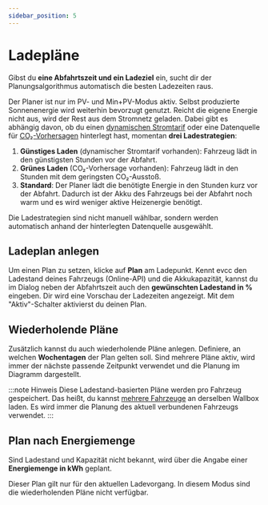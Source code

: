 ```yaml
---
sidebar_position: 5
---
```



# Ladepläne

Gibst du **eine Abfahrtszeit und ein Ladeziel** ein, sucht dir der Planungsalgorithmus automatisch die besten Ladezeiten raus.

Der Planer ist nur im PV- und Min+PV-Modus aktiv.
Selbst produzierte Sonnenenergie wird weiterhin bevorzugt genutzt.
Reicht die eigene Energie nicht aus, wird der Rest aus dem Stromnetz geladen.
Dabei gibt es abhängig davon, ob du einen [dynamischen Stromtarif](./dynamic-prices) oder eine Datenquelle für [CO₂-Vorhersagen](./co2) hinterlegt hast, momentan **drei Ladestrategien**:

1. **Günstiges Laden** (dynamischer Stromtarif vorhanden): Fahrzeug lädt in den günstigsten Stunden vor der Abfahrt.
2. **Grünes Laden** (CO₂-Vorhersage vorhanden): Fahrzeug lädt in den Stunden mit dem geringsten CO₂-Ausstoß.
3. **Standard**: Der Planer lädt die benötigte Energie in den Stunden kurz vor der Abfahrt. Dadurch ist der Akku des Fahrzeugs bei der Abfahrt noch warm und es wird weniger aktive Heizenergie benötigt.

Die Ladestrategien sind nicht manuell wählbar, sondern werden automatisch anhand der hinterlegten Datenquelle ausgewählt.

## Ladeplan anlegen

Um einen Plan zu setzen, klicke auf **Plan** am Ladepunkt.
Kennt evcc den Ladestand deines Fahrzeugs (Online-API) und die Akkukapazität, kannst du im Dialog neben der Abfahrtszeit auch den **gewünschten Ladestand in %** eingeben.
Dir wird eine Vorschau der Ladezeiten angezeigt.
Mit dem "Aktiv"-Schalter aktivierst du deinen Plan.

<Screenshot
  name="features/screenshots/plan-soc"
  caption="Screenshot einer Ladeplanung mittels Ladestand"
/>

## Wiederholende Pläne

Zusätzlich kannst du auch wiederholende Pläne anlegen.
Definiere, an welchen **Wochentagen** der Plan gelten soll.
Sind mehrere Pläne aktiv, wird immer der nächste passende Zeitpunkt verwendet und die Planung im Diagramm dargestellt.

<Screenshot
  name="features/screenshots/plan-soc-repeating"
  caption="Screenshot einer wiederholenden Ladeplanung"
/>

:::note Hinweis
Diese Ladestand-basierten Pläne werden pro Fahrzeug gespeichert.
Das heißt, du kannst [mehrere Fahrzeuge](./vehicle#mehrere-fahrzeuge) an derselben Wallbox laden.
Es wird immer die Planung des aktuell verbundenen Fahrzeugs verwendet.
:::

## Plan nach Energiemenge

Sind Ladestand und Kapazität nicht bekannt, wird über die Angabe einer **Energiemenge in kWh** geplant.

<Screenshot
  name="features/screenshots/plan-energy"
  caption="Screenshot einer Ladeplanung mittels Energiemenge"
/>

Dieser Plan gilt nur für den aktuellen Ladevorgang.
In diesem Modus sind die wiederholenden Pläne nicht verfügbar.
